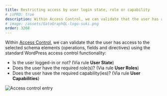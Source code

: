```yaml
---
title: Restricting access by user login state, role or capability
# isPRO: true
description: Within Access Control, we can validate that the user has access to the selected schema elements (operations, fields and directives) using the standard WordPress access control functionality.
# image: /assets/GatoGraphQL-logo-suki.png
order: 3268
---
```


Within [Access Control](/guides/use/defining-access-control), we can validate that the user has access to the selected schema elements (operations, fields and directives) using the standard WordPress access control functionality:

- Is the user logged-in or not? (Via rule **User State**)
- Does the user have the required role(s)? (Via rule **User Roles**)
- Does the user have the required capability(ies)? (Via rule **User Capabilities**)

![Access control entry](/assets/guides/upstream-pro/access-control-entry.png "Access control entry")
